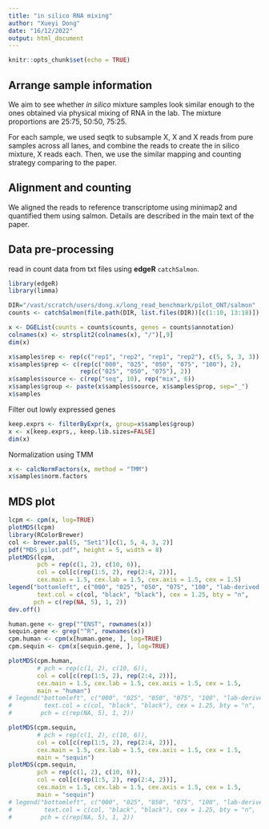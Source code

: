 ```yaml
---
title: "in silico RNA mixing"
author: "Xueyi Dong"
date: "16/12/2022"
output: html_document
---
```


```r
knitr::opts_chunk$set(echo = TRUE)
```

## Arrange sample information

We aim to see whether *in silico* mixture samples look similar enough to the ones obtained via physical mixing of RNA in the lab. The mixture proportions are 25:75, 50:50, 75:25.

For each sample, we used seqtk to subsample X, X and X reads from pure samples across all lanes, and combine the reads to create the in silico mixture, X reads each. Then, we use the similar mapping and counting strategy comparing to the paper.

## Alignment and counting

We aligned the reads to reference transcriptome using minimap2 and quantified them using salmon. Details are described in the main text of the paper. 

## Data pre-processing

read in count data from txt files using **edgeR** `catchSalmon`.
```r
library(edgeR)
library(limma)
```


```r
DIR="/vast/scratch/users/dong.x/long_read_benchmark/pilot_ONT/salmon"
counts <- catchSalmon(file.path(DIR, list.files(DIR))[c(1:10, 13:18)])
```






```r
x <- DGEList(counts = counts$counts, genes = counts$annotation)
colnames(x) <- strsplit2(colnames(x), "/")[,9]
dim(x)

x$samples$rep <- rep(c("rep1", "rep2", "rep1", "rep2"), c(5, 5, 3, 3))
x$samples$prep <- c(rep(c("000", "025", "050", "075", "100"), 2), 
                    rep(c("025", "050", "075"), 2))
x$samples$source <- c(rep("seq", 10), rep("mix", 6))
x$samples$group <- paste(x$samples$source, x$samples$prop, sep="_")
x$samples
```

Filter out lowly expressed genes

```r
keep.exprs <- filterByExpr(x, group=x$samples$group)
x <- x[keep.exprs,, keep.lib.sizes=FALSE]
dim(x)
```

Normalization using TMM

```r
x <- calcNormFactors(x, method = "TMM")
x$samples$norm.factors
```

## MDS plot

```r
lcpm <- cpm(x, log=TRUE)
plotMDS(lcpm)
library(RColorBrewer)
col <- brewer.pal(5, "Set1")[c(1, 5, 4, 3, 2)]
pdf("MDS_pilot.pdf", height = 5, width = 8)
plotMDS(lcpm, 
        pch = rep(c(1, 2), c(10, 6)),
        col = col[c(rep(1:5, 2), rep(2:4, 2))], 
        cex.main = 1.5, cex.lab = 1.5, cex.axis = 1.5, cex = 1.5)
legend("bottomleft", c("000", "025", "050", "075", "100", "lab-derived samples", "in silico mixture"),
        text.col = c(col, "black", "black"), cex = 1.25, bty = "n",
       pch = c(rep(NA, 5), 1, 2))
dev.off()
```
```r
human.gene <- grep("^ENST", rownames(x))
sequin.gene <- grep("^R", rownames(x))
cpm.human <- cpm(x[human.gene, ], log=TRUE)
cpm.sequin <- cpm(x[sequin.gene, ], log=TRUE)

plotMDS(cpm.human, 
        # pch = rep(c(1, 2), c(10, 6)),
        col = col[c(rep(1:5, 2), rep(2:4, 2))], 
        cex.main = 1.5, cex.lab = 1.5, cex.axis = 1.5, cex = 1.5,
        main = "human")
# legend("bottomleft", c("000", "025", "050", "075", "100", "lab-derived samples", "in silico mixture"),
#         text.col = c(col, "black", "black"), cex = 1.25, bty = "n",
#        pch = c(rep(NA, 5), 1, 2))

plotMDS(cpm.sequin, 
        # pch = rep(c(1, 2), c(10, 6)),
        col = col[c(rep(1:5, 2), rep(2:4, 2))], 
        cex.main = 1.5, cex.lab = 1.5, cex.axis = 1.5, cex = 1.5,
        main = "sequin")
plotMDS(cpm.sequin, 
        pch = rep(c(1, 2), c(10, 6)),
        col = col[c(rep(1:5, 2), rep(2:4, 2))], 
        cex.main = 1.5, cex.lab = 1.5, cex.axis = 1.5, cex = 1.5,
        main = "sequin")
# legend("bottomleft", c("000", "025", "050", "075", "100", "lab-derived samples", "in silico mixture"),
#         text.col = c(col, "black", "black"), cex = 1.25, bty = "n",
#        pch = c(rep(NA, 5), 1, 2))
```


